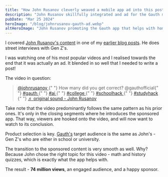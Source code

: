 ```yaml
---
title: "How John Rusanov cleverly weaved a mobile app ad into this post"
description: "John Rusanov skillfully integrated and ad for the Gauth mobile app into one of his videos, reaching a vast audience and satisfying his sponsors."
pubDate: "Mar 25 2024"
heroImage: "/blog/johnrusanov-gauth-ad.webp"
altHeroImage: "John Rusanov promoting the Gauth app that helps with homework and studying"
---
```


I covered [John Rusanov's content](https://www.tiktok.com/@johnrusanov) in one of my [earlier blog posts](/blog/followers-street-interviews). He does street interviews with Gen Z's.

I was watching one of his most popular videos and I realised towards the end that it was actually an ad.
It blended in so well that I needed to write a post!

The video in question:

<div>
  <blockquote
    class="tiktok-embed"
    cite="https://www.tiktok.com/@johnrusanov/video/7331138908484324651"
    data-video-id="7331138908484324651"
    style="max-width: 605px;min-width: 325px;"
  >
    <section>
      <a
        target="_blank"
        title="@johnrusanov"
        href="https://www.tiktok.com/@johnrusanov?refer=embed"
      >
        @johnrusanov
      </a>{" "}
      How many did you get correct? @gauthofficial{" "}
      <a
        title="gauth"
        target="_blank"
        href="https://www.tiktok.com/tag/gauth?refer=embed"
      >
        #gauth
      </a>{" "}
      <a
        title="ai"
        target="_blank"
        href="https://www.tiktok.com/tag/ai?refer=embed"
      >
        #ai
      </a>{" "}
      <a
        title="college"
        target="_blank"
        href="https://www.tiktok.com/tag/college?refer=embed"
      >
        #college
      </a>{" "}
      <a
        title="schoolhack"
        target="_blank"
        href="https://www.tiktok.com/tag/schoolhack?refer=embed"
      >
        #schoolhack
      </a>{" "}
      <a
        title="studyhack"
        target="_blank"
        href="https://www.tiktok.com/tag/studyhack?refer=embed"
      >
        #studyhack
      </a>{" "}
      <a
        target="_blank"
        title="♬ original sound - John Rusanov"
        href="https://www.tiktok.com/music/original-sound-7331139045789158190?refer=embed"
      >
        ♬ original sound - John Rusanov
      </a>
    </section>
  </blockquote>
  <script async src="https://www.tiktok.com/embed.js"></script>
</div>

Take note that the video predominantly follows the same pattern as his prior ones.
It's only in the closing segments where he introduces the sponsored app.
That way, viewers are hooked onto the video, and will now want to watch to its conclusion.

Product selection is key. [Gauth's](https://www.gauthmath.com/) target audience
is the same as John's - Gen Z's who are either in school or university.

The transition to the sponsored content is very smooth as well. Why?
Because John chose the right topic for this video - math and
history quizzes, which is exactly what the app helps with.

The result - **74 million views**, an engaged audience, and a happy sponsor.
